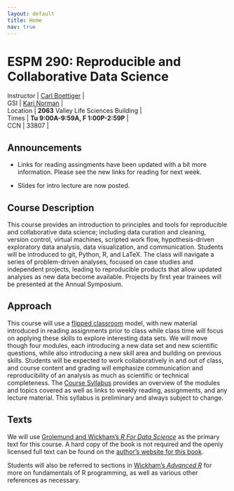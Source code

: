 ```yaml
---
layout: default
title: Home
nav: true
---
```


# ESPM 290: Reproducible and Collaborative Data Science


| Instructor | [Carl Boettiger](http://carlboettiger.info) <a href="mailto:cboettig@gmail.com" title="email"><i class="fa fa-envelope"></i></a><a href="https://twitter.com/cboettig" title="Twitter"> <i class="fa fa-twitter"></i></a> <a href="https://github.com/cboettig" title="GitHub"><i class="fa fa-github"></i></a> |  
| GSI        | [Kari Norman](mailto:kari.norman.314@gmail.com) <a href="mailto:kari.norman.314@gmail.com" title="email"><i class="fa fa-envelope"></i></a> <a href="https://github.com/karinorman" title="GitHub"><i class="fa fa-github"></i></a> |  
| Location   | **2063** Valley Life Sciences Building   |   
| Times      | **Tu 9:00A-9:59A, F 1:00P-2:59P**        |  
| CCN        | 33807                                    |  



## Announcements

- Links for reading assingments have been updated with a bit more information.  Please see the new links for reading for next week.

- Slides for intro lecture are now posted.
  
## Course Description

This course provides an introduction to principles and tools for
reproducible and collaborative data science; including data curation
and cleaning, version control, virtual machines, scripted work flow,
hypothesis-driven exploratory data analysis, data visualization,
and communication. Students will be introduced to git, Python, R,
and LaTeX. The class will navigate a series of problem-driven
analyses, focused on case studies and independent projects, leading to
reproducible products that allow updated analyses as new data become
available. Projects by first year trainees will be presented at the
Annual Symposium.

## Approach

This course will use a [flipped classroom](https://en.wikipedia.org/wiki/Flipped_classroom) model, with new material
introduced in reading assignments prior to class while class time will
focus on applying these skills to explore interesting data sets. We
will move though four modules, each introducing a new data set and
new scientific questions, while also introducing a new skill area and 
building on previous skills. Students will be expected to work collaboratively
in and out of class, and course content and grading will emphasize
communication and reproducibility of an analysis as much as scientific
or technical completeness.  The [Course Syllabus](https://ds421.github.io/rcds/syllabus.html)
provides an overview of the modules and topics covered as well as links
to weekly reading, assignments, and any lecture material.  This syllabus
is preliminary and always subject to change.

## Texts

We will use [Grolemund and Wickham's *R For Data Science*](http://amzn.to/2aHLAQ1) 
as the primary text for this course. A hard copy of the book is not
required and the openly licensed full text can be found on the [author's website for this book](http://r4ds.had.co.nz/).

Students will also be referred to sections in [Wickham's *Advanced R*](http://adv-r.had.co.nz/) for more on 
fundamentals of R programming, as well as various other references as necessary.

